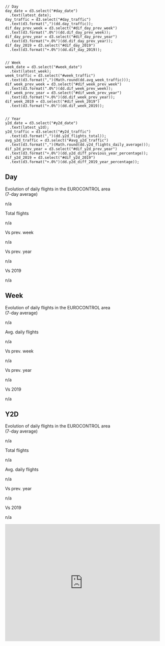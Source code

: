 ```ojs
// Day
day_date = d3.select("#day_date")
  .text(latest_date);
day_traffic = d3.select("#day_traffic")
  .text(d3.format(",")(dd.day_traffic));
dif_day_prev_week = d3.select("#dif_day_prev_week")
  .text(d3.format(".0%")(dd.dif_day_prev_week));
dif_day_prev_year = d3.select("#dif_day_prev_year")
  .text(d3.format("+.0%")(dd.dif_day_prev_year));
dif_day_2019 = d3.select("#dif_day_2019")
  .text(d3.format("+.0%")(dd.dif_day_2019));


// Week
week_date = d3.select("#week_date")
  .text(latest_week);
week_traffic = d3.select("#week_traffic")
  .text(d3.format(",")(Math.round(dd.avg_week_traffic)));
dif_week_prev_week = d3.select("#dif_week_prev_week")
  .text(d3.format(".0%")(dd.dif_week_prev_week));
dif_week_prev_year = d3.select("#dif_week_prev_year")
  .text(d3.format("+.0%")(dd.dif_week_prev_year));
dif_week_2019 = d3.select("#dif_week_2019")
  .text(d3.format("+.0%")(dd.dif_week_2019));


// Year
y2d_date = d3.select("#y2d_date")
  .text(latest_y2d);
y2d_traffic = d3.select("#y2d_traffic")
  .text(d3.format(",")(dd.y2d_flights_total));
avg_y2d_traffic = d3.select("#avg_y2d_traffic")
  .text(d3.format(",")(Math.round(dd.y2d_flights_daily_average)));
dif_y2d_prev_year = d3.select("#dif_y2d_prev_year")
  .text(d3.format("+.0%")(dd.y2d_diff_previous_year_percentage));
dif_y2d_2019 = d3.select("#dif_y2d_2019")
  .text(d3.format("+.0%")(dd.y2d_diff_2019_year_percentage));

```


:::: {#tab-flights .panel-tabset}
## Day
Evolution of daily flights in the EUROCONTROL area  
[(7-day average)]{.text-muted margin-bottom="0rem"}

```{=html}
<div class="nw-values-cell">
  <p id="day_date" class="nw-col-value">n/a</p>
  <div>
    <p class="nw-col-name">Total flights</p>
    <p id="day_traffic" class="nw-col-value">n/a</p>
  </div>
  <div>
    <p class="nw-col-name">Vs prev. week</p>
    <p id="dif_day_prev_week" class="nw-col-value">n/a</p>
  </div>
  <div>
    <p class="nw-col-name">Vs prev. year</p>
    <p id="dif_day_prev_year" class="nw-col-value">n/a</p>
  </div>
  <div>
    <p class="nw-col-name">Vs 2019</p>
    <p id="dif_day_2019" class="nw-col-value">n/a</p>
  </div>
</div>
```



## Week
Evolution of daily flights in the EUROCONTROL area  
[(7-day average)]{.text-muted margin-bottom="0rem"}

```{=html}
<div class="nw-values-cell">
  <p id="week_date" class="nw-col-value">n/a</p>
  <div>
    <p class="nw-col-name">Avg. daily flights</p>
    <p id="week_traffic" class="nw-col-value">n/a</p>
  </div>
  <div>
    <p class="nw-col-name">Vs prev. week</p>
    <p id="dif_week_prev_week" class="nw-col-value">n/a</p>
  </div>
  <div>
    <p class="nw-col-name">Vs prev. year</p>
    <p id="dif_week_prev_year" class="nw-col-value">n/a</p>
  </div>
  <div>
    <p class="nw-col-name">Vs 2019</p>
    <p id="dif_week_2019" class="nw-col-value">n/a</p>
  </div>
</div>
```



## Y2D
Evolution of daily flights in the EUROCONTROL area  
[(7-day average)]{.text-muted margin-bottom="0rem"}

```{=html}
<div class="nw-values-cell">
  <p id="y2d_date" class="nw-col-value">n/a</p>
  <div>
    <p class="nw-col-name">Total flights</p>
    <p id="y2d_traffic" class="nw-col-value">n/a</p>
  </div>
  <div>
    <p class="nw-col-name">Avg. daily flights</p>
    <p id="avg_y2d_traffic" class="nw-col-value">n/a</p>
  </div>
  <div>
    <p class="nw-col-name">Vs prev. year</p>
    <p id="dif_y2d_prev_year" class="nw-col-value">n/a</p>
  </div>
  <div>
    <p class="nw-col-name">Vs 2019</p>
    <p id="dif_y2d_2019" class="nw-col-value">n/a</p>
  </div>
</div>

```


::::

```{=html}
<div>
  <iframe style="border: 0; width: 100%; height: 380px;"
          src="https://www.eurocontrol.int/Economics/Oscar/plot-traffic-lp_new.html"           frameborder="0"
          scrolling="no"
          allowfullscreen>
  </iframe>
</div>
```
